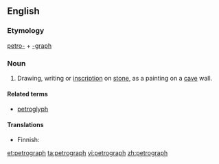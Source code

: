 ==English==

===Etymology===
[[petro-]] + [[-graph]]

===Noun===
{{en-noun}}

# Drawing, writing or [[inscription]] on [[stone]], as a painting on a [[cave]] wall.

====Related terms====
* [[petroglyph]]

====Translations====
{{trans-top|drawing, writing or inscription on stone}}
* Finnish: {{t+|fi|kalliopiirros}}
{{trans-mid}}
{{trans-bottom}}

[[et:petrograph]]
[[ta:petrograph]]
[[vi:petrograph]]
[[zh:petrograph]]